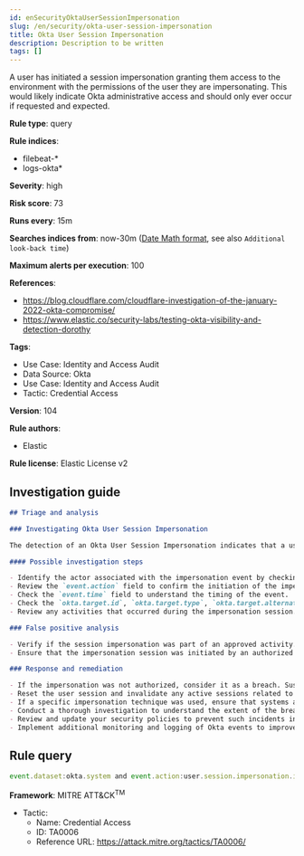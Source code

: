 ```yaml
---
id: enSecurityOktaUserSessionImpersonation
slug: /en/security/okta-user-session-impersonation
title: Okta User Session Impersonation
description: Description to be written
tags: []
---
```


<div id="okta-user-session-impersonation"></div>

A user has initiated a session impersonation granting them access to the environment with the permissions of the user they are impersonating. This would likely indicate Okta administrative access and should only ever occur if requested and expected.

**Rule type**: query

**Rule indices**: 

* filebeat-*
* logs-okta*

**Severity**: high

**Risk score**: 73

**Runs every**: 15m

**Searches indices from**: now-30m ([Date Math format](((ref))/common-options.html#date-math), see also <DocLink id="enSecurityRulesUiCreate" section="set-the-rules-schedule">`Additional look-back time`</DocLink>)

**Maximum alerts per execution**: 100

**References**: 

* https://blog.cloudflare.com/cloudflare-investigation-of-the-january-2022-okta-compromise/
* https://www.elastic.co/security-labs/testing-okta-visibility-and-detection-dorothy

**Tags**: 

* Use Case: Identity and Access Audit
* Data Source: Okta
* Use Case: Identity and Access Audit
* Tactic: Credential Access

**Version**: 104

**Rule authors**: 

* Elastic

**Rule license**: Elastic License v2

## Investigation guide

```markdown
## Triage and analysis

### Investigating Okta User Session Impersonation

The detection of an Okta User Session Impersonation indicates that a user has initiated a session impersonation which grants them access with the permissions of the user they are impersonating. This type of activity typically indicates Okta administrative access and should only ever occur if requested and expected.

#### Possible investigation steps

- Identify the actor associated with the impersonation event by checking the `okta.actor.id`, `okta.actor.type`, `okta.actor.alternate_id`, or `okta.actor.display_name` fields.
- Review the `event.action` field to confirm the initiation of the impersonation event.
- Check the `event.time` field to understand the timing of the event.
- Check the `okta.target.id`, `okta.target.type`, `okta.target.alternate_id`, or `okta.target.display_name` to identify the user who was impersonated.
- Review any activities that occurred during the impersonation session. Look for any activities related to the impersonated user's account during and after the impersonation event.

### False positive analysis

- Verify if the session impersonation was part of an approved activity. Check if it was associated with any documented administrative tasks or troubleshooting efforts.
- Ensure that the impersonation session was initiated by an authorized individual. You can check this by verifying the `okta.actor.id` or `okta.actor.display_name` against the list of approved administrators.

### Response and remediation

- If the impersonation was not authorized, consider it as a breach. Suspend the user account of the impersonator immediately.
- Reset the user session and invalidate any active sessions related to the impersonated user.
- If a specific impersonation technique was used, ensure that systems are patched or configured to prevent such techniques.
- Conduct a thorough investigation to understand the extent of the breach and the potential impact on the systems and data.
- Review and update your security policies to prevent such incidents in the future.
- Implement additional monitoring and logging of Okta events to improve visibility of user actions.
```

## Rule query

```js
event.dataset:okta.system and event.action:user.session.impersonation.initiate

```

**Framework**: MITRE ATT&CK<sup>TM</sup>

* Tactic:
    * Name: Credential Access
    * ID: TA0006
    * Reference URL: https://attack.mitre.org/tactics/TA0006/

